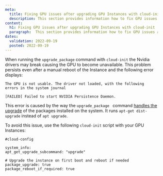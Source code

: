 ```yaml
---
meta:
  title: Fixing GPU issues after upgrading GPU Instances with cloud-init
  description: This section provides information how to fix GPU issues after upgrading GPU Instances with cloud-init
content:
  h1: Fixing GPU issues after upgrading GPU Instances with cloud-init
  paragraph:  This section provides information how to fix GPU issues after upgrading GPU Instances with cloud-init
dates:
  validation: 2022-09-19
  posted: 2022-09-19
---
```


<Macro id="iam-requirements" />

When running the `upgrade_package` command with `cloud-init` the Nvidia drivers may break causing the GPU to become unavailable. This problem persists even after a manual reboot of the Instance and the following error displays: 

```
The GPU is not usable. The driver not loaded, with the following errors in the system journal

[FAILED] Failed to start NVIDIA Persistence Daemon.
```

This error is caused by the way the `upgrade_package ` command [handles the upgrade](https://cloudinit.readthedocs.io/en/latest/topics/examples.html#additional-apt-configuration-and-repositories) of the packages installed on the system. It runs `apt-get dist-upgrade` instead of `apt upgrade`.

To avoid this issue, use the following `cloud-init` script with your GPU Instances:

```
#cloud-config

system_info:
apt_get_upgrade_subcommand: "upgrade"

# Upgrade the instance on first boot and reboot if needed
package_upgrade: true
package_reboot_if_required: true
``` 